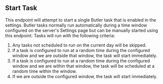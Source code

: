
## Start Task

<OperationInfo method='post' path='/butler/{taskName}' />

This endpoint will attempt to start a single Butler task that is enabled in the settings. Butler tasks normally run automatically during a time window configured on the server's Settings page but can be manually started using this endpoint. Tasks will run with the following criteria:
1. Any tasks not scheduled to run on the current day will be skipped.
2. If a task is configured to run at a random time during the configured window and we are outside that window, the task will start immediately.
3. If a task is configured to run at a random time during the configured window and we are within that window, the task will be scheduled at a random time within the window.
4. If we are outside the configured window, the task will start immediately.

